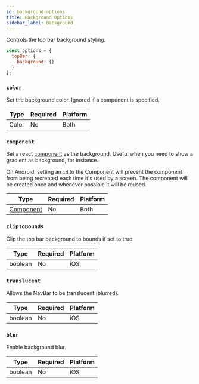 ```yaml
---
id: background-options
title: Background Options
sidebar_label: Background
---
```


Controls the top bar background styling.

```js
const options = {
  topBar: {
    background: {}
  }
};
```

### `color`

Set the background color. Ignored if a component is specified.

| Type  | Required | Platform |
| ----- | -------- | -------- |
| Color | No       | Both     |

### `component`

Set a react [component](component-layout.mdx) as the background. Useful when you need to show a gradient as background, for instance.


On Android, setting an `id` to the Component will prevent the component from being recreated each time it's used by a screen. The component will be created once and whenever possible it will be reused.

| Type                   | Required | Platform |
| ---------------------- | -------- | -------- |
| [Component](component-layout.mdx) | No       | Both     |

### `clipToBounds`

Clip the top bar background to bounds if set to true.

| Type    | Required | Platform |
| ------- | -------- | -------- |
| boolean | No       | iOS      |

### `translucent`

Allows the NavBar to be translucent (blurred).

| Type    | Required | Platform |
| ------- | -------- | -------- |
| boolean | No       | iOS      |

### `blur`

Enable background blur.

| Type    | Required | Platform |
| ------- | -------- | -------- |
| boolean | No       | iOS      |
